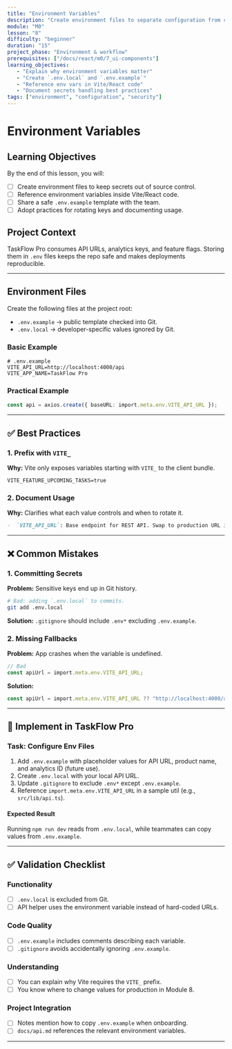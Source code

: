 ```yaml
---
title: "Environment Variables"
description: "Create environment files to separate configuration from code."
module: "M0"
lesson: "8"
difficulty: "beginner"
duration: "15"
project_phase: "Environment & workflow"
prerequisites: ["/docs/react/m0/7_ui-components"]
learning_objectives:
   - "Explain why environment variables matter"
   - "Create `.env.local` and `.env.example`"
   - "Reference env vars in Vite/React code"
   - "Document secrets handling best practices"
tags: ["environment", "configuration", "security"]
---
```


# Environment Variables

## Learning Objectives

By the end of this lesson, you will:

-  [ ] Create environment files to keep secrets out of source control.
-  [ ] Reference environment variables inside Vite/React code.
-  [ ] Share a safe `.env.example` template with the team.
-  [ ] Adopt practices for rotating keys and documenting usage.

## Project Context

TaskFlow Pro consumes API URLs, analytics keys, and feature flags. Storing them
in `.env` files keeps the repo safe and makes deployments reproducible.

---

## Environment Files

Create the following files at the project root:

-  `.env.example` → public template checked into Git.
-  `.env.local` → developer-specific values ignored by Git.

### Basic Example

```
# .env.example
VITE_API_URL=http://localhost:4000/api
VITE_APP_NAME=TaskFlow Pro
```

### Practical Example

```ts
const api = axios.create({ baseURL: import.meta.env.VITE_API_URL });
```

---

## ✅ Best Practices

### 1. Prefix with `VITE_`

**Why:** Vite only exposes variables starting with `VITE_` to the client bundle.

```
VITE_FEATURE_UPCOMING_TASKS=true
```

### 2. Document Usage

**Why:** Clarifies what each value controls and when to rotate it.

```md
-  `VITE_API_URL`: Base endpoint for REST API. Swap to production URL in M8.
```

---

## ❌ Common Mistakes

### 1. Committing Secrets

**Problem:** Sensitive keys end up in Git history.

```bash
# Bad: adding `.env.local` to commits.
git add .env.local
```

**Solution:** `.gitignore` should include `.env*` excluding `.env.example`.

### 2. Missing Fallbacks

**Problem:** App crashes when the variable is undefined.

```ts
// Bad
const apiUrl = import.meta.env.VITE_API_URL;
```

**Solution:**

```ts
const apiUrl = import.meta.env.VITE_API_URL ?? "http://localhost:4000/api";
```

---

## 🔨 Implement in TaskFlow Pro

### Task: Configure Env Files

1. Add `.env.example` with placeholder values for API URL, product name, and
   analytics ID (future use).
2. Create `.env.local` with your local API URL.
3. Update `.gitignore` to exclude `.env*` except `.env.example`.
4. Reference `import.meta.env.VITE_API_URL` in a sample util (e.g.,
   `src/lib/api.ts`).

#### Expected Result

Running `npm run dev` reads from `.env.local`, while teammates can copy values
from `.env.example`.

---

## ✅ Validation Checklist

### Functionality

-  [ ] `.env.local` is excluded from Git.
-  [ ] API helper uses the environment variable instead of hard-coded URLs.

### Code Quality

-  [ ] `.env.example` includes comments describing each variable.
-  [ ] `.gitignore` avoids accidentally ignoring `.env.example`.

### Understanding

-  [ ] You can explain why Vite requires the `VITE_` prefix.
-  [ ] You know where to change values for production in Module 8.

### Project Integration

-  [ ] Notes mention how to copy `.env.example` when onboarding.
-  [ ] `docs/api.md` references the relevant environment variables.

---

